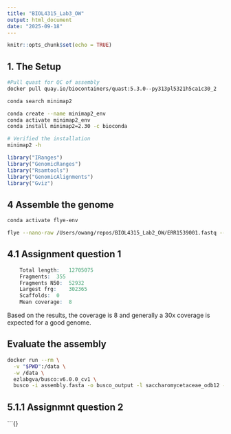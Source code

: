 ```yaml
---
title: "BIOL4315_Lab3_OW"
output: html_document
date: "2025-09-18"
---
```


```r
knitr::opts_chunk$set(echo = TRUE)
```

## 1. The Setup
```bash
#Pull quast for QC of assembly
docker pull quay.io/biocontainers/quast:5.3.0--py313pl5321h5ca1c30_2

conda search minimap2

conda create --name minimap2_env 
conda activate minimap2_env
conda install minimap2=2.30 -c bioconda

# Verified the installation
minimap2 -h
```

```r
library("IRanges")
library("GenomicRanges")
library("Rsamtools")
library("GenomicAlignments")
library("Gviz")
```

## 4 Assemble the genome
```bash
conda activate flye-env

flye --nano-raw /Users/owang/repos/BIOL4315_Lab2_OW/ERR1539001.fastq --out-dir /Users/owang/repos/BIOL4315_Lab3/BIOL4315_Lab3_OW/flye_output --threads 8 --genome-size 12m

```

## 4.1 Assignment question 1
```r
	Total length:	12705075
	Fragments:	355
	Fragments N50:	52932
	Largest frg:	302365
	Scaffolds:	0
	Mean coverage:	8
```
Based on the results, the coverage is 8 and generally a 30x coverage is expected for a good genome.

## Evaluate the assembly
```bash
docker run --rm \
  -v "$PWD":/data \
  -w /data \
  ezlabgva/busco:v6.0.0_cv1 \
  busco -i assembly.fasta -o busco_output -l saccharomycetaceae_odb12 -m genome -c 8

```

## 5.1.1 Assignmnt question 2


```{}
